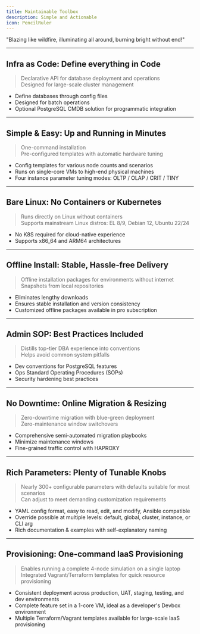 ```yaml
---
title: Maintainable Toolbox
description: Simple and Actionable
icon: PencilRuler
---
```



<Banner variant="rainbow">"Blazing like wildfire, illuminating all around, burning bright without end!"</Banner>

--------

## Infra as Code: Define everything in Code

> Declarative API for database deployment and operations\
> Designed for large-scale cluster management

- Define databases through config files
- Designed for batch operations
- Optional PostgreSQL CMDB solution for programmatic integration

--------

## Simple & Easy: Up and Running in Minutes

> One-command installation\
> Pre-configured templates with automatic hardware tuning

- Config templates for various node counts and scenarios
- Runs on single-core VMs to high-end physical machines
- Four instance parameter tuning modes: OLTP / OLAP / CRIT / TINY

--------

## Bare Linux: No Containers or Kubernetes

> Runs directly on Linux without containers\
> Supports mainstream Linux distros: EL 8/9, Debian 12, Ubuntu 22/24

- No K8S required for cloud-native experience
- Supports x86_64 and ARM64 architectures

--------

## Offline Install: Stable, Hassle-free Delivery

> Offline installation packages for environments without internet\
> Snapshots from local repositories

- Eliminates lengthy downloads
- Ensures stable installation and version consistency
- Customized offline packages available in pro subscription

--------

## Admin SOP: Best Practices Included

> Distills top-tier DBA experience into conventions\
> Helps avoid common system pitfalls

- Dev conventions for PostgreSQL features
- Ops Standard Operating Procedures (SOPs)
- Security hardening best practices

--------

## No Downtime: Online Migration & Resizing

> Zero-downtime migration with blue-green deployment\
> Zero-maintenance window switchovers

- Comprehensive semi-automated migration playbooks
- Minimize maintenance windows
- Fine-grained traffic control with HAPROXY

--------

## Rich Parameters: Plenty of Tunable Knobs

> Nearly 300+ configurable parameters with defaults suitable for most scenarios\
> Can adjust to meet demanding customization requirements

- YAML config format, easy to read, edit, and modify, Ansible compatible
- Override possible at multiple levels: default, global, cluster, instance, or CLI arg
- Rich documentation & examples with self-explanatory naming

--------

## Provisioning: One-command IaaS Provisioning

> Enables running a complete 4-node simulation on a single laptop\
> Integrated Vagrant/Terraform templates for quick resource provisioning

- Consistent deployment across production, UAT, staging, testing, and dev environments
- Complete feature set in a 1-core VM, ideal as a developer's Devbox environment
- Multiple Terraform/Vagrant templates available for large-scale IaaS provisioning